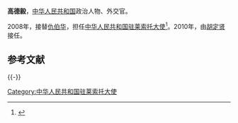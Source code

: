'''高德毅'''，[[中华人民共和国|中华人民共和国]]政治人物、外交官。

2008年，接替[[仇伯华|仇伯华]]，担任[[中国驻莱索托大使列表|中华人民共和国驻莱索托大使]]<ref>{{cite web|author=中华人民共和国外交部|title=中国驻莱索托历任大使|url=http://www.mfa.gov.cn/chn/pds/ziliao/wjrw/2167/2170/t9196.htm|publisher=中华人民共和国外交部|accessdate=2012-03-07}}</ref>。2010年，由[[胡定贤|胡定贤]]接任。

== 参考文献 ==
{{Reflist}}

{{-}}
{{start box}}
{{s-dip}}
{{succession box|[[仇伯华|仇伯华]]|[[胡定贤|胡定贤]]|[[中国驻莱索托大使列表|中华人民共和国驻莱索-{托}-大使]]|2008年9月－2010年12月}}
{{end box}}

[[Category:中华人民共和国驻莱索托大使|Category:中华人民共和国驻莱索托大使]]

{{中国政治人物小作品}}